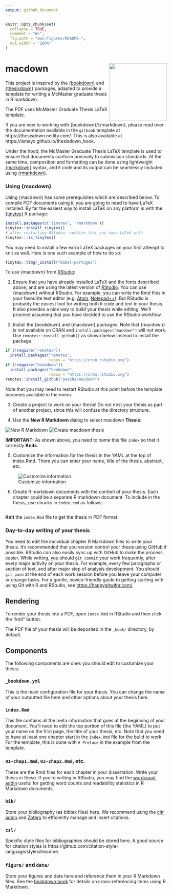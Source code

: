 ```yaml
---
output: github_document
---
```


<!-- README.md is generated from README.Rmd. Please edit that file -->

```r
knitr::opts_chunk$set(
  collapse = TRUE,
  comment = "#>",
  fig.path = "man/figures/README-",
  out.width = "100%"
)
```

# macdown <img src="man/figures/macdown.png" align="right" width=180 />

This project is inspired by the [{bookdown}](https://github.com/rstudio/bookdown) and [{thesisdown}](https://github.com/ismayc/thesisdown) packages, adapted to provide a template for writing a McMaster graduate thesis in R markdown.

The PDF uses McMaster Graduate Thesis LaTeX template.

If you are new to working with {bookdown}/{rmarkdown}, please read over the documentation available in the `gitbook` template at https://thesisdown.netlify.com/. This is also available at https://ismayc.github.io/thesisdown_book.

<!--
The current output for the four versions is here:
- [PDF](https://github.com/ismayc/thesisdown_book/blob/gh-pages/thesis.pdf) (Generating LaTeX file is available [here](https://github.com/ismayc/thesisdown_book/blob/gh-pages/thesis.tex) with other files in the [book directory](https://github.com/ismayc/thesisdown_book/tree/gh-pages).)
- [Word](https://github.com/ismayc/thesisdown_book/blob/gh-pages/thesis.docx)
- [ePub](https://github.com/ismayc/thesisdown_book/blob/gh-pages/thesis.epub)
- [gitbook](https://ismayc.github.io/thesisdown_book)
-->

Under the hood, the McMaster Graduate Thesis LaTeX template is used to ensure that documents conform precisely to submission standards. At the same time, composition and formatting can be done using lightweight [{markdown}](https://rmarkdown.rstudio.com/authoring_basics.html) syntax, and `R` code and its output can be seamlessly included using [{rmarkdown}](https://rmarkdown.rstudio.com).

### Using {macdown}

Using {macdown} has some prerequisites which are described below. To compile PDF documents using `R`, you are going to need to have LaTeX installed. By far the easiest way to install LaTeX on any platform is with the [{tinytex}](https://yihui.name/tinytex/) R package:

```r
install.packages(c('tinytex', 'rmarkdown'))
tinytex::install_tinytex()
# after restarting RStudio, confirm that you have LaTeX with 
tinytex:::is_tinytex() 
```

You may need to install a few extra LaTeX packages on your first attempt to knit as well. Here is one such example of how to do so:

```r
tinytex::tlmgr_install("babel-portuges")
```

To use {macdown} from [RStudio](https://www.rstudio.com/products/rstudio/download/):

1) Ensure that you have already installed LaTeX and the fonts described above, and are using the latest version of [RStudio](https://www.rstudio.com/products/rstudio/download/). You can use {macdown} without RStudio. For example, you can write the Rmd files in your favourite text editor (e.g. [Atom](https://atom.io/), [Notepad++](https://notepad-plus-plus.org/)). But RStudio is probably the easiest tool for writing both `R` code and text in your thesis. It also provides a nice way to build your thesis while editing. We'll proceed assuming that you have decided to use the RStudio workflow.

2) Install the {bookdown} and {macdown} packages. Note that {macdown} is not available on CRAN and `install.packages("macdown")` will not work. Use `remotes::install_github()` as shown below instead to install the package.

```r
if (!require("remotes")) 
  install.packages("remotes", 
                   repos = "https://cran.rstudio.org")
if (!require("bookdown")) 
  install.packages("bookdown", 
                   repos = "https://cran.rstudio.org")
remotes::install_github("paezha/macdown")
```

Note that you may need to restart RStudio at this point before the template becomes available in the menu.

3) Create a project to work on your thesis! Do not nest your thesis as part of another project, since this will confuse the directory structure.

4) Use the **New R Markdown** dialog to select macdown **Thesis**:

![New R Markdown](man/figures/create-new-rmd.png)
![Create macdown thesis](man/figures/select-macdown.png)

**IMPORTANT:** As shown above, you need to name this file `index` so that it correctly **Knits**.

5) Customize the information for the thesis in the YAML at the top of index.Rmd. There you can enter your name, title of the thesis, abstract, etc.

![Customize information](man/figures/customize-yaml.png)


6) Create R markdown documents with the content of your thesis. Each chapter could be a separate R markdown document. To include in the thesis, use chunks in `index.rmd` as follows:

```

```

**Knit** the `index.Rmd` file to get the thesis in PDF format.

### Day-to-day writing of your thesis 

You need to edit the individual chapter R Markdown files to write your thesis. It's recommended that you version control your thesis using GitHub if possible. RStudio can also easily sync up with GitHub to make the process easier. While writing, you should `git commit` your work frequently, after every major activity on your thesis. For example, every few paragraphs or section of text, and after major step of analysis development. You should `git push` at the end of each work session before you leave your computer or change tasks. For a gentle, novice-friendly guide to getting starting with using Git with R and RStudio, see <https://happygitwithr.com/>.

## Rendering

To render your thesis into a PDF, open `index.Rmd` in RStudio and then click the "knit" button.

The PDF file of your thesis will be deposited in the `_book/` directory, by default.

## Components

The following components are ones you should edit to customize your thesis:

### `_bookdown.yml`

This is the main configuration file for your thesis. You can change the name of your outputted file here and other options about your thesis here.

### `index.Rmd`

This file contains all the meta information that goes at the beginning of your document. You'll need to edit the top portion of this file (the YAML) to put your name on the first page, the title of your thesis, etc. Note that you need to have at least one chapter start in the `index.Rmd` file for the build to work. For the template, this is done with `# Preface` in the example from the template.

### `01-chap1.Rmd`, `02-chap2.Rmd`, etc.

These are the Rmd files for each chapter in your dissertation. Write your thesis in these. If you're writing in RStudio, you may find the [wordcount addin](https://github.com/benmarwick/wordcountaddin) useful for getting word counts and readability statistics in R Markdown documents.

### `bib/`

Store your bibliography (as bibtex files) here. We recommend using the [citr addin](https://github.com/crsh/citr) and [Zotero](https://www.zotero.org/) to efficiently manage and insert citations. 

### `csl/`

Specific style files for bibliographies should be stored here. A good source for
citation styles is https://github.com/citation-style-language/styles#readme.

### `figure/` and `data/`

Store your figures and data here and reference them in your R Markdown files. See the [bookdown book](https://bookdown.org/yihui/bookdown/) for details on cross-referencing items using R Markdown.

